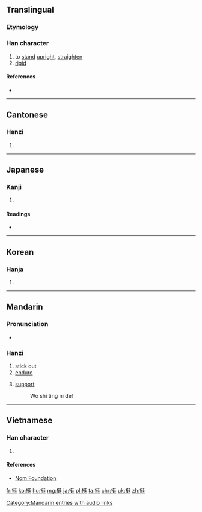 ==Translingual==

===Etymology===
{{Han compound|手|廷|c1=s|c2=p|t1=hand|ls=psc}}

===Han character===
{{Han char|rn=64|rad=手|as=07|sn=10|four=5204<sub>1</sub>|canj=手弓大土 (QNKG)|ids=⿰[[扌]][[廷]]}}

# to [[stand]] [[upright]], [[straighten]]
# [[rigid]]

====References====
* {{Han ref|kx=0432.040|dkj=12106|dj=0781.120|hdz=31869.110|uh=633A|ud=25402|bh=AEBC|bd=44732}}

----

==Cantonese==

===Hanzi===
{{yue-hanzi|jyut=[[ting2]], [[ting5]]|y=ting2, ting5}}

# {{defn|lang=yue|sort=手07}}

----

==Japanese==

===Kanji===
{{ja-kanji|grade=|rs=手07}}

# {{defn|lang=ja|sort=手07}}

====Readings====
* {{ja-readings|goon=[[じょう]] (jō)|kanon=[[てい]] (tei)|on=[[ちょう]] (chō)|kun=[[ぬく]] (nuku)}}

----

==Korean==

===Hanja===
{{ko-hanja|hangeul=정|eumhun=|rv=jeong|mr=chŏng|y=ceng}}

# {{defn|lang=ko|sort=手07}}

----

==Mandarin==

===Pronunciation===
* {{audio|zh-tǐng.ogg|audio|lang=cmn}}

===Hanzi===
{{cmn-hanzi|pin=[[tǐng]] ([[ting3]])|wg=t'ing<sup>3</sup>}}
#stick out
#[[endure]]
# {{context|colloquial, Taiwan|lang=cmn}} [[support]]
#:Wo shi ting ni de!
[[Category:Mandarin entries with audio links]]

----

==Vietnamese==

===Han character===
{{vi-hantu|đĩnh|rs=手07}}

# {{defn|lang=vi|sort=手07}}

====References====
*[http://nomfoundation.org/common/nom_details.php?codepoint=633a Nom Foundation]

[[fr:挺]]
[[ko:挺]]
[[hu:挺]]
[[mg:挺]]
[[ja:挺]]
[[pl:挺]]
[[ta:挺]]
[[chr:挺]]
[[uk:挺]]
[[zh:挺]]